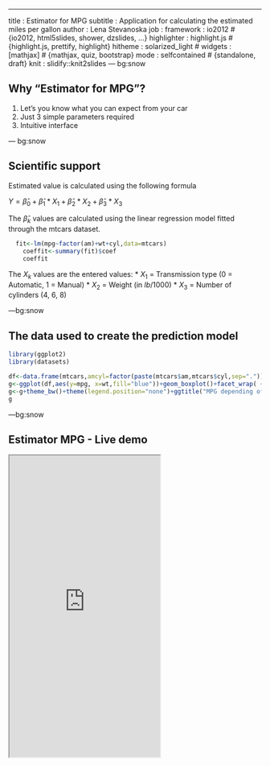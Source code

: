 ---
title       : Estimator for MPG
subtitle    : Application for calculating the estimated miles per gallon
author      : Lena Stevanoska
job         : 
framework   : io2012   # {io2012, html5slides, shower, dzslides, ...}
highlighter : highlight.js  # {highlight.js, prettify, highlight}
hitheme     : solarized_light      # 
widgets     : [mathjax]            # {mathjax, quiz, bootstrap}
mode        : selfcontained # {standalone, draft}
knit        : slidify::knit2slides
--- bg:snow

## Why "Estimator for MPG"?



1. Let's you know what you can expect from your car
2. Just 3 simple parameters required
3. Intuitive interface

---  bg:snow

## Scientific support

Estimated value is calculated using the following formula

 $Y = \hat \beta_0 + \hat \beta_1 * X_1 + \hat \beta_2 * X_2 + \hat \beta_3 * X_3$

The $\hat \beta_k$ values are calculated using the linear regression model fitted through the mtcars dataset.

```r
  fit<-lm(mpg~factor(am)+wt+cyl,data=mtcars)
	coeffit<-summary(fit)$coef
	coeffit
```
The $X_k$ values are the entered values:
* $X_1$ = Transmission type (0 = Automatic, 1 = Manual)
* $X_2$ = Weight (in $lb/1000$)
* $X_3$ = Number of cylinders (4, 6, 8)


---bg:snow


## The data used to create the prediction model

```r
library(ggplot2)
library(datasets)

```

```r
df<-data.frame(mtcars,amcyl=factor(paste(mtcars$am,mtcars$cyl,sep=".")))
g<-ggplot(df,aes(y=mpg, x=wt,fill="blue"))+geom_boxplot()+facet_wrap( ~ amcyl,ncol=6)+ylab("MPG")+xlab("Weight")
g<-g+theme_bw()+theme(legend.position="none")+ggtitle("MPG depending of the car weight (grouped by Transmission type.Number of cylinders) ")
g

```


---bg:snow

## Estimator MPG - Live demo

<iframe src='https://lsdev.shinyapps.io/EstimateMPGApp' height='600px'></iframe>
